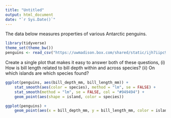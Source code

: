```yaml
---
title: "Untitled"
output: html_document
date: "`r Sys.Date()`"
---
```


The data below measures properties of various Antarctic penguins.

```r
library(tidyverse)
theme_set(theme_bw())
penguins <- read_csv("https://uwmadison.box.com/shared/static/ijh7iipc9ect1jf0z8qa2n3j7dgem1gh.csv")
```
Create a single plot that makes it easy to answer both of these questions, (i)
How is bill length related to bill depth within and across species? (ii) On
which islands are which species found?


```r
ggplot(penguins, aes(bill_depth_mm, bill_length_mm)) +
    stat_smooth(aes(color = species), method = "lm", se = FALSE) +
    stat_smooth(method = "lm", se = FALSE, col = "#949494") +
    geom_point(aes(shape = island, color = species)) 

ggplot(penguins) +
    geom_point(aes(x = bill_depth_mm, y = bill_length_mm, color = island, shape = species))

```